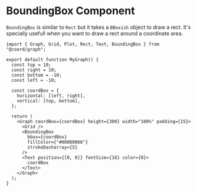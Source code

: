 # BoundingBox Component

`BoundingBox` is similar to `Rect` but it takes a `BBoxish` object to draw a rect. It's specially usefull when you want to draw a rect around a coordinate area.

```tsx live
import { Graph, Grid, Plot, Rect, Text, BoundingBox } from "@coord/graph";

export default function MyGraph() {
  const top = 10;
  const right = 10;
  const bottom = -10;
  const left = -10;

  const coordBox = {
    horizontal: [left, right],
    vertical: [top, bottom],
  };

  return (
    <Graph coordBox={coordBox} height={300} width="100%" padding={15}>
      <Grid />
      <BoundingBox
        bbox={coordBox}
        fillColor={"#00000066"}
        strokeDasharray={5}
      />
      <Text position={[0, 0]} fontSize={18} color={0}>
        coordBox
      </Text>
    </Graph>
  );
}
```
